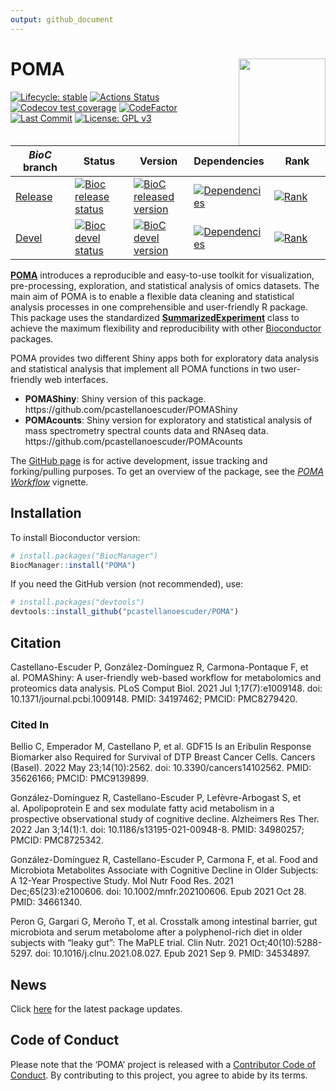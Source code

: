 ```yaml
---
output: github_document
---
```


# POMA <img src='man/figures/logo.png' align="right" height="139" />

  <!-- badges: start -->
  
  [![Lifecycle: stable](https://img.shields.io/badge/lifecycle-stable-brightgreen.svg)](https://www.tidyverse.org/lifecycle/#stable)
  [![Actions Status](https://github.com/pcastellanoescuder/POMA/workflows/R-CMD-check/badge.svg)](https://github.com/pcastellanoescuder/POMA/actions) 
  [![Codecov test coverage](https://codecov.io/gh/pcastellanoescuder/POMA/branch/master/graph/badge.svg)](https://codecov.io/gh/pcastellanoescuder/POMA?branch=master)
  [![CodeFactor](https://www.codefactor.io/repository/github/pcastellanoescuder/POMA/badge)](https://www.codefactor.io/repository/github/pcastellanoescuder/POMA)
  [![Last Commit](https://img.shields.io/github/last-commit/pcastellanoescuder/POMA.svg)](https://github.com/pcastellanoescuder/POMA/commits/master)
  [![License: GPL v3](https://img.shields.io/badge/License-GPLv3-blue.svg)](https://www.gnu.org/licenses/gpl-3.0)

| _BioC_ branch 	| Status 	| Version 	| Dependencies 	| Rank 	|
|-	|-	|-	|-	|-	|
| [Release](http://bioconductor.org/packages/release/bioc/html/POMA.html) 	| [![Bioc release status](https://bioconductor.org/shields/build/release/bioc/POMA.svg)](https://bioconductor.org/checkResults/release/bioc-LATEST/POMA/) 	| [![BioC released version](https://img.shields.io/badge/release%20version-1.6.0-blue.svg)](https://www.bioconductor.org/packages/POMA) 	| [![Dependencies](http://bioconductor.org/shields/dependencies/release/POMA.svg)](http://bioconductor.org/packages/release/bioc/html/POMA.html#since) 	| [![Rank](http://www.bioconductor.org/shields/downloads/release/POMA.svg)](https://bioconductor.org/packages/stats/bioc/POMA) 	|
| [Devel](http://bioconductor.org/packages/devel/bioc/html/POMA.html) 	| [![Bioc devel status](https://bioconductor.org/shields/build/devel/bioc/POMA.svg)](https://bioconductor.org/checkResults/devel/bioc-LATEST/POMA/) 	| [![BioC devel version](https://img.shields.io/badge/devel%20version-1.8.22-blue.svg)](https://bioconductor.org/packages/devel/bioc/html/POMA.html) 	| [![Dependencies](http://bioconductor.org/shields/dependencies/devel/POMA.svg)](http://bioconductor.org/packages/devel/bioc/html/POMA.html#since) 	| [![Rank](http://www.bioconductor.org/shields/downloads/devel/POMA.svg)](https://bioconductor.org/packages/stats/bioc/POMA) 	|

  <!-- badges: end -->

[**POMA**](http://pcastellanoescuder.github.io/POMA/) introduces a reproducible and easy-to-use toolkit for visualization, pre-processing, exploration, and statistical analysis of omics datasets. The main aim of POMA is to enable a flexible data cleaning and statistical analysis processes in one comprehensible and user-friendly R package. This package uses the standardized [**SummarizedExperiment**](https://bioconductor.org/packages/release/bioc/html/SummarizedExperiment.html) class to achieve the maximum flexibility and reproducibility with other [Bioconductor](https://bioconductor.org) packages.     

POMA provides two different Shiny apps both for exploratory data analysis and statistical analysis that implement all POMA functions in two user-friendly web interfaces.     

  - **POMAShiny**: Shiny version of this package. https://github.com/pcastellanoescuder/POMAShiny  
  - **POMAcounts**: Shiny version for exploratory and statistical analysis of mass spectrometry spectral counts data and RNAseq data. https://github.com/pcastellanoescuder/POMAcounts   
   
The [GitHub page](https://github.com/pcastellanoescuder/POMA) is for active development, issue tracking and forking/pulling purposes. To get an overview of the package, see the [*POMA Workflow*](https://pcastellanoescuder.github.io/POMA/articles/POMA-demo.html) vignette.     

## Installation

To install Bioconductor version:

```r
# install.packages("BiocManager")
BiocManager::install("POMA")
```

If you need the GitHub version (not recommended), use:

```r
# install.packages("devtools")
devtools::install_github("pcastellanoescuder/POMA")
```

## Citation

Castellano-Escuder P, González-Domínguez R, Carmona-Pontaque F, et al. POMAShiny: A user-friendly web-based workflow for metabolomics and proteomics data analysis. PLoS Comput Biol. 2021 Jul 1;17(7):e1009148. doi: 10.1371/journal.pcbi.1009148. PMID: 34197462; PMCID: PMC8279420.

### Cited In

Bellio C, Emperador M, Castellano P, et al. GDF15 Is an Eribulin Response Biomarker also Required for Survival of DTP Breast Cancer Cells. Cancers (Basel). 2022 May 23;14(10):2562. doi: 10.3390/cancers14102562. PMID: 35626166; PMCID: PMC9139899.

González-Domínguez R, Castellano-Escuder P, Lefèvre-Arbogast S, et al. Apolipoprotein E and sex modulate fatty acid metabolism in a prospective observational study of cognitive decline. Alzheimers Res Ther. 2022 Jan 3;14(1):1. doi: 10.1186/s13195-021-00948-8. PMID: 34980257; PMCID: PMC8725342.

González-Domínguez R, Castellano-Escuder P, Carmona F, et al. Food and Microbiota Metabolites Associate with Cognitive Decline in Older Subjects: A 12-Year Prospective Study. Mol Nutr Food Res. 2021 Dec;65(23):e2100606. doi: 10.1002/mnfr.202100606. Epub 2021 Oct 28. PMID: 34661340.

Peron G, Gargari G, Meroño T, et al. Crosstalk among intestinal barrier, gut microbiota and serum metabolome after a polyphenol-rich diet in older subjects with "leaky gut": The MaPLE trial. Clin Nutr. 2021 Oct;40(10):5288-5297. doi: 10.1016/j.clnu.2021.08.027. Epub 2021 Sep 9. PMID: 34534897.

## News

Click [here](https://github.com/pcastellanoescuder/POMA/blob/master/NEWS.md) for the latest package updates.      

## Code of Conduct

Please note that the 'POMA' project is released with a [Contributor Code of Conduct](https://pcastellanoescuder.github.io/POMA/CODE_OF_CONDUCT.html). By contributing to this project, you agree to abide by its terms.  

